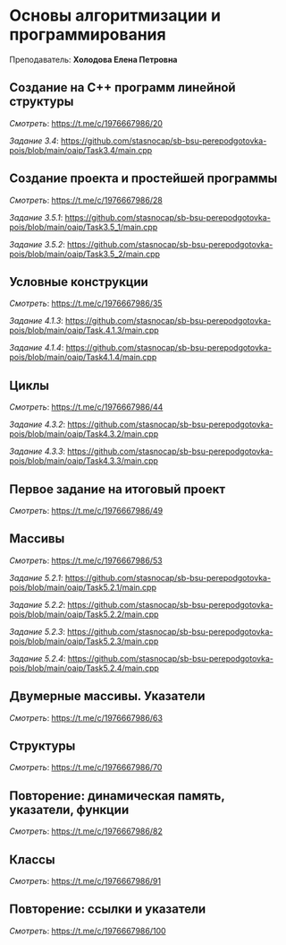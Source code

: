 ﻿# Основы алгоритмизации и программирования

Преподаватель: **Холодова Елена Петровна**

## Создание на С++ программ линейной структуры

*Смотреть*: https://t.me/c/1976667986/20

*Задание 3.4*: https://github.com/stasnocap/sb-bsu-perepodgotovka-pois/blob/main/oaip/Task3.4/main.cpp

## Создание проекта и простейшей программы

*Смотреть*: https://t.me/c/1976667986/28

*Задание 3.5.1*: https://github.com/stasnocap/sb-bsu-perepodgotovka-pois/blob/main/oaip/Task3.5_1/main.cpp

*Задание 3.5.2*: https://github.com/stasnocap/sb-bsu-perepodgotovka-pois/blob/main/oaip/Task3.5_2/main.cpp

## Условные конструкции

*Смотреть*: https://t.me/c/1976667986/35

*Задание 4.1.3*: https://github.com/stasnocap/sb-bsu-perepodgotovka-pois/blob/main/oaip/Task.4.1.3/main.cpp

*Задание 4.1.4*: https://github.com/stasnocap/sb-bsu-perepodgotovka-pois/blob/main/oaip/Task4.1.4/main.cpp

## Циклы

*Смотреть*: https://t.me/c/1976667986/44

*Задание 4.3.2*: https://github.com/stasnocap/sb-bsu-perepodgotovka-pois/blob/main/oaip/Task4.3.2/main.cpp

*Задание 4.3.3*: https://github.com/stasnocap/sb-bsu-perepodgotovka-pois/blob/main/oaip/Task4.3.3/main.cpp

## Первое задание на итоговый проект

*Смотреть*: https://t.me/c/1976667986/49

## Массивы

*Смотреть*: https://t.me/c/1976667986/53

*Задание 5.2.1*: https://github.com/stasnocap/sb-bsu-perepodgotovka-pois/blob/main/oaip/Task5.2.1/main.cpp

*Задание 5.2.2*: https://github.com/stasnocap/sb-bsu-perepodgotovka-pois/blob/main/oaip/Task5.2.2/main.cpp

*Задание 5.2.3*: https://github.com/stasnocap/sb-bsu-perepodgotovka-pois/blob/main/oaip/Task5.2.3/main.cpp

*Задание 5.2.4*: https://github.com/stasnocap/sb-bsu-perepodgotovka-pois/blob/main/oaip/Task5.2.4/main.cpp

## Двумерные массивы. Указатели

*Смотреть*: https://t.me/c/1976667986/63

## Структуры

*Смотреть*: https://t.me/c/1976667986/70

## Повторение: динамическая память, указатели, функции

*Смотреть*: https://t.me/c/1976667986/82

## Классы

*Смотреть*: https://t.me/c/1976667986/91

## Повторение: ссылки и указатели

*Смотреть*: https://t.me/c/1976667986/100